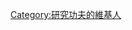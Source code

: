 {{Userbox
  |id=功夫
  |id-c=white
  |info=這個用戶研究'''[[功夫]]'''而且他會讓你'''''親身體驗'''''。
  |info-c=orange
  |info-s=10
  |info-fc=white
  |border-c=black
  |border-s=1
}}<includeonly>[[Category:研究功夫的維基人|{{PAGENAME}}]]</includeonly>
[[Category:研究功夫的維基人]]
<noinclude></noinclude>